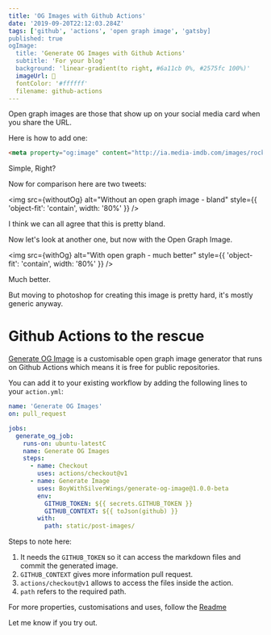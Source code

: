 ```yaml
---
title: 'OG Images with Github Actions'
date: '2019-09-20T22:12:03.284Z'
tags: ['github', 'actions', 'open graph image', 'gatsby]
published: true
ogImage:
  title: 'Generate OG Images with Github Actions'
  subtitle: 'For your blog'
  background: 'linear-gradient(to right, #6a11cb 0%, #2575fc 100%)'
  imageUrl: 🥳
  fontColor: '#ffffff'
  filename: github-actions
---
```



Open graph images are those that show up on your social media card when you share the URL.

Here is how to add one:

```html
<meta property="og:image" content="http://ia.media-imdb.com/images/rock.jpg" />
```

Simple, Right?

Now for comparison here are two tweets:

<img
  src={withoutOg}
  alt="Without an open graph image - bland"
  style={{ 'object-fit': 'contain', width: '80%' }}
/>

I think we can all agree that this is pretty bland.

Now let's look at another one, but now with the Open Graph Image.

<img
  src={withOg}
  alt="With open graph - much better"
  style={{ 'object-fit': 'contain', width: '80%' }}
/>

Much better.

But moving to photoshop for creating this image is pretty hard, it's mostly generic anyway.

# Github Actions to the rescue

[Generate OG Image](https://github.com/marketplace/actions/generate-og-image) is a customisable open graph image generator that runs on Github Actions which means it is free for public repositories.

You can add it to your existing workflow by adding the following lines to your `action.yml`:

```yml
name: 'Generate OG Images'
on: pull_request

jobs:
  generate_og_job:
    runs-on: ubuntu-latestC
    name: Generate OG Images
    steps:
      - name: Checkout
        uses: actions/checkout@v1
      - name: Generate Image
        uses: BoyWithSilverWings/generate-og-image@1.0.0-beta
        env:
          GITHUB_TOKEN: ${{ secrets.GITHUB_TOKEN }}
          GITHUB_CONTEXT: ${{ toJson(github) }}
        with:
          path: static/post-images/
```

Steps to note here:

1. It needs the `GITHUB_TOKEN` so it can access the markdown files and commit the generated image.
2. `GITHUB_CONTEXT` gives more information pull request.
3. `actions/checkout@v1` allows to access the files inside the action.
4. `path` refers to the required path.

For more properties, customisations and uses, follow the [Readme](https://github.com/marketplace/actions/generate-og-image)

Let me know if you try out.
